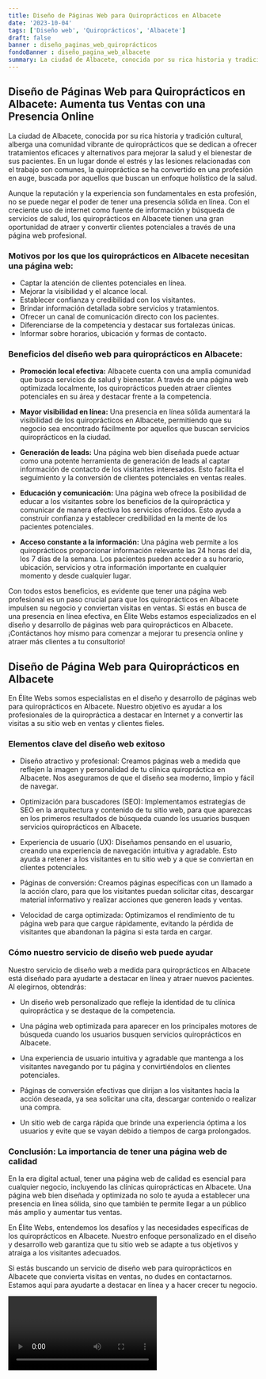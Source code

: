 ```yaml
---
title: Diseño de Páginas Web para Quiroprácticos en Albacete
date: '2023-10-04'
tags: ['Diseño web', 'Quiroprácticos', 'Albacete']
draft: false
banner : diseño_paginas_web_quiroprácticos
fondoBanner : diseño_pagina_web_albacete
summary: La ciudad de Albacete, conocida por su rica historia y tradición cultural, alberga una comunidad vibrante de quiroprácticos que se dedican a ofrecer tratamientos eficaces y alternativos para mejorar la salud y el bienestar de sus pacientes. En un lugar donde el estrés y las lesiones relacionadas con el trabajo son comunes, la quiropráctica se ha convertido en una profesión en auge, buscada por aquellos que buscan un enfoque holístico de la salud.
---
```


## **Diseño de Páginas Web para Quiroprácticos en Albacete: Aumenta tus Ventas con una Presencia Online**

La ciudad de Albacete, conocida por su rica historia y tradición cultural, alberga una comunidad vibrante de quiroprácticos que se dedican a ofrecer tratamientos eficaces y alternativos para mejorar la salud y el bienestar de sus pacientes. En un lugar donde el estrés y las lesiones relacionadas con el trabajo son comunes, la quiropráctica se ha convertido en una profesión en auge, buscada por aquellos que buscan un enfoque holístico de la salud.

Aunque la reputación y la experiencia son fundamentales en esta profesión, no se puede negar el poder de tener una presencia sólida en línea. Con el creciente uso de internet como fuente de información y búsqueda de servicios de salud, los quiroprácticos en Albacete tienen una gran oportunidad de atraer y convertir clientes potenciales a través de una página web profesional.

### **Motivos por los que los quiroprácticos en Albacete necesitan una página web:**

- Captar la atención de clientes potenciales en línea.
- Mejorar la visibilidad y el alcance local.
- Establecer confianza y credibilidad con los visitantes.
- Brindar información detallada sobre servicios y tratamientos.
- Ofrecer un canal de comunicación directo con los pacientes.
- Diferenciarse de la competencia y destacar sus fortalezas únicas.
- Informar sobre horarios, ubicación y formas de contacto.

### **Beneficios del diseño web para quiroprácticos en Albacete:**

- **Promoción local efectiva:** Albacete cuenta con una amplia comunidad que busca servicios de salud y bienestar. A través de una página web optimizada localmente, los quiroprácticos pueden atraer clientes potenciales en su área y destacar frente a la competencia.

- **Mayor visibilidad en línea:** Una presencia en línea sólida aumentará la visibilidad de los quiroprácticos en Albacete, permitiendo que su negocio sea encontrado fácilmente por aquellos que buscan servicios quiroprácticos en la ciudad.

- **Generación de leads:** Una página web bien diseñada puede actuar como una potente herramienta de generación de leads al captar información de contacto de los visitantes interesados. Esto facilita el seguimiento y la conversión de clientes potenciales en ventas reales.

- **Educación y comunicación:** Una página web ofrece la posibilidad de educar a los visitantes sobre los beneficios de la quiropráctica y comunicar de manera efectiva los servicios ofrecidos. Esto ayuda a construir confianza y establecer credibilidad en la mente de los pacientes potenciales.

- **Acceso constante a la información:** Una página web permite a los quiroprácticos proporcionar información relevante las 24 horas del día, los 7 días de la semana. Los pacientes pueden acceder a su horario, ubicación, servicios y otra información importante en cualquier momento y desde cualquier lugar.

Con todos estos beneficios, es evidente que tener una página web profesional es un paso crucial para que los quiroprácticos en Albacete impulsen su negocio y conviertan visitas en ventas. Si estás en busca de una presencia en línea efectiva, en Élite Webs estamos especializados en el diseño y desarrollo de páginas web para quiroprácticos en Albacete. ¡Contáctanos hoy mismo para comenzar a mejorar tu presencia online y atraer más clientes a tu consultorio!

<GifSeo />

<Cta />

## Diseño de Página Web para Quiroprácticos en Albacete

En Élite Webs somos especialistas en el diseño y desarrollo de páginas web para quiroprácticos en Albacete. Nuestro objetivo es ayudar a los profesionales de la quiropráctica a destacar en Internet y a convertir las visitas a su sitio web en ventas y clientes fieles.

### Elementos clave del diseño web exitoso

- Diseño atractivo y profesional: Creamos páginas web a medida que reflejen la imagen y personalidad de tu clínica quiropráctica en Albacete. Nos aseguramos de que el diseño sea moderno, limpio y fácil de navegar.

- Optimización para buscadores (SEO): Implementamos estrategias de SEO en la arquitectura y contenido de tu sitio web, para que aparezcas en los primeros resultados de búsqueda cuando los usuarios busquen servicios quiroprácticos en Albacete.

- Experiencia de usuario (UX): Diseñamos pensando en el usuario, creando una experiencia de navegación intuitiva y agradable. Esto ayuda a retener a los visitantes en tu sitio web y a que se conviertan en clientes potenciales.

- Páginas de conversión: Creamos páginas específicas con un llamado a la acción claro, para que los visitantes puedan solicitar citas, descargar material informativo y realizar acciones que generen leads y ventas.

- Velocidad de carga optimizada: Optimizamos el rendimiento de tu página web para que cargue rápidamente, evitando la pérdida de visitantes que abandonan la página si esta tarda en cargar.

### Cómo nuestro servicio de diseño web puede ayudar

Nuestro servicio de diseño web a medida para quiroprácticos en Albacete está diseñado para ayudarte a destacar en línea y atraer nuevos pacientes. Al elegirnos, obtendrás:

- Un diseño web personalizado que refleje la identidad de tu clínica quiropráctica y se destaque de la competencia.

- Una página web optimizada para aparecer en los principales motores de búsqueda cuando los usuarios busquen servicios quiroprácticos en Albacete.

- Una experiencia de usuario intuitiva y agradable que mantenga a los visitantes navegando por tu página y convirtiéndolos en clientes potenciales.

- Páginas de conversión efectivas que dirijan a los visitantes hacia la acción deseada, ya sea solicitar una cita, descargar contenido o realizar una compra.

- Un sitio web de carga rápida que brinde una experiencia óptima a los usuarios y evite que se vayan debido a tiempos de carga prolongados.

### Conclusión: La importancia de tener una página web de calidad

En la era digital actual, tener una página web de calidad es esencial para cualquier negocio, incluyendo las clínicas quiroprácticas en Albacete. Una página web bien diseñada y optimizada no solo te ayuda a establecer una presencia en línea sólida, sino que también te permite llegar a un público más amplio y aumentar tus ventas.

En Élite Webs, entendemos los desafíos y las necesidades específicas de los quiroprácticos en Albacete. Nuestro enfoque personalizado en el diseño y desarrollo web garantiza que tu sitio web se adapte a tus objetivos y atraiga a los visitantes adecuados.

Si estás buscando un servicio de diseño web para quiroprácticos en Albacete que convierta visitas en ventas, no dudes en contactarnos. Estamos aquí para ayudarte a destacar en línea y a hacer crecer tu negocio.

<Video />

<CtaBot job='Quiroprácticos' city='Albacete'/>

<Gmaps query='Albacete+españa+maps' />